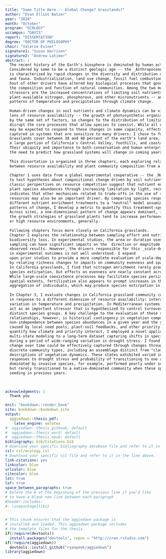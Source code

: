 ```yaml
---
title: "Some Title Here -- Global Change? Grasslands?"
author: "Evan Elliot Batzer"
year: "2020"
month: "October"
program: "ECOLOGY"
uccampus: "DAVIS"
report: "DISSERTATION"
degree: "DOCTOR OF PHILOSOPHY"
chair: "Valerie Eviner"
signature1: "Susan Harrison"
signature2: "Andrew Latimer"
abstract: |
  The recent history of the Earth's biosphere is dominated by human activity.
  Considered by some to be a distinct geologic age -- the _Anthropocene_ -- this period
  is characterized by rapid changes in the diversity and distribution of both flora 
  and fauna. Industrialization, land use change, fossil fuel combustion, and a 
  host of other drivers have altered key biological processes that govern
  the composition and function of natural communities. Among the two most impactful 
  stressors are the increased concentrations of limiting soil nutrients -- including 
  plant-available nitrogen, phosphorous, and other micronutrients -- and shifting
  patterns of temperature and precipitation through climate change. 
  
  Human-driven changes in soil nutrients and climate dynamics can be viewed through the 
  lens of resource availability -- the growth of photosynthetic organisms is often controlled 
  by the same set of factors, so changes to the distribution of limiting resources can
  disrupt the core processes that allow species to coexist. While all ecosystems
  may be expected to respond to these changes in some capacity, effects are best
  captured in systems that are sensitive to many drivers: I chose to focus on grasslands. 
  Grasslands cover between 30 and 40 percent of the earth's land area, including 
  a large portion of California's Central Valley, foothills, and coastal plains. 
  Their ubiquity and importance to both conservation and human enterprise underscores
  the need to predict how grassland systems will change in coming years.
  
  This dissertation is organized in three chapters, each exploring relationships
  between resource availability and plant community composition from a different perspective.
  
  Chapter 1 uses data from a global experimental cooperative -- the _Nutrient Network_ --
  to test hypotheses about compositional change driven by soil nutrient enrichment. While 
  classic perspectives on resource competition suggest that nutrient enrichment controls
  plant species abundances through increasing limitation by light, recent experimental evidence
  indicates that other mechanisms related to trade-offs in the use of specific soil 
  resources may also be an important driver. By comparing species responses following
  different nutrient enrichment treatments to a "neutral" model assuming identical
  patterns of change, I develop a metric to quantify this treatment-specific variation. 
  Across sites, a one-dimensional pattern of change appears dominant, indicating that
  the growth strategies of grassland plants tend to increase performance under low
  or high resource environments, generally.
  
  Following chapters focus more closely on California grasslands. 
  Chapter 2 explores the relationship between sampling effort and nutrient-driven 
  biodiversity loss. In experimental studies, the area or duration used in 
  sampling can have significant impacts on the  direction or magnitude of 
  observed results. However, the drivers responsible for this _scale-dependence_ 
  in experimental outcomes is not well understood. I expand
  upon prior studies to provide a more complete evaluation of scale-dependent effects
  by relating richness changes to impacts on community evenness and spatial distribution.
  In California grasslands, I find that nitrogen enrichment rarely produces large-scale
  species extirpation, but effects on evenness are nearly constant across sampling areas.
  While large-scale coexistence processes may facilitate species persistence at large
  spatial extents, fertilization also appears to prompt increases in the spatial 
  aggregation of individuals, which may produce species extirpation in the long term. 
  
  In Chapter 3, I evaluate changes in California grassland community composition 
  in response to a different dimension of resource availability: interannual 
  variation in temperature and precipitation. In Mediterranean systems, summer droughts
  act as an important stressor that is hypothesized to control turnover between
  distinct species groups. A key challenge to the evaluation of these species-climate
  relationships, however, is historical contingency in vegetation composition --
  non-independence between species abundances in a given year and the year previous, 
  caused by local seed pools, plant-soil feedbacks, and other priority effects. To 
  quantify how climate and priority interact, I employed a novel application of 
  multi-state modeling to a long-term dataset capturing shifts in species abundances
  during a period of wide-ranging variation in drought stress. I found that vegetation
  change over time could be effectively captured through changes through several 
  discrete community types, including an assemblage distinct from "classic" 
  descriptions of vegetation dynamics. These states exhibited varied in their 
  responses to drought stress and probability of transitioning to one another. Communities
  dominated by invasive species, for example, performed poorly under severe drought,
  but rarely transitioned to a native-dominated community when these species were 
  seeding in previous years.
  
  
  
acknowledgments: |
  Thank you

knit: "bookdown::render_book"
site: bookdown::bookdown_site
output: 
  aggiedown::thesis_pdf: 
    latex_engine: xelatex
#  aggiedown::thesis_gitbook: default
#  aggiedown::thesis_word: default
#  aggiedown::thesis_epub: default
bibliography: bib/Citations.bib
# Download your specific bibliography database file and refer to it in the line above.
csl: csl/ecology.csl
# Download your specific csl file and refer to it in the line above.
link-citations: yes
linkcolor: blue
urlcolor: blue
citecolor: blue
lot: true
lof: true
space_between_paragraphs: true
# Delete the # at the beginning of the previous line if you'd like
# to have a blank new line between each paragraph
#header-includes:
#- \usepackage{tikz}
---
```


<!--
Above is the YAML (YAML Ain't Markup Language) header that includes a lot of metadata used to produce the document.  Be careful with spacing in this header!

If you'd like to include a comment that won't be produced in your resulting file enclose it in a block like this.
-->

<!--
If you receive a duplicate label error after knitting, make sure to delete the index.Rmd file and then knit again.
-->

```r
# This chunk ensures that the aggiedown package is
# installed and loaded. This aggiedown package includes
# the template files for the thesis.
if(!require(devtools))
  install.packages("devtools", repos = "http://cran.rstudio.com")
if(!require(aggiedown))
  devtools::install_github("ryanpeek/aggiedown")
library(aggiedown)
```

